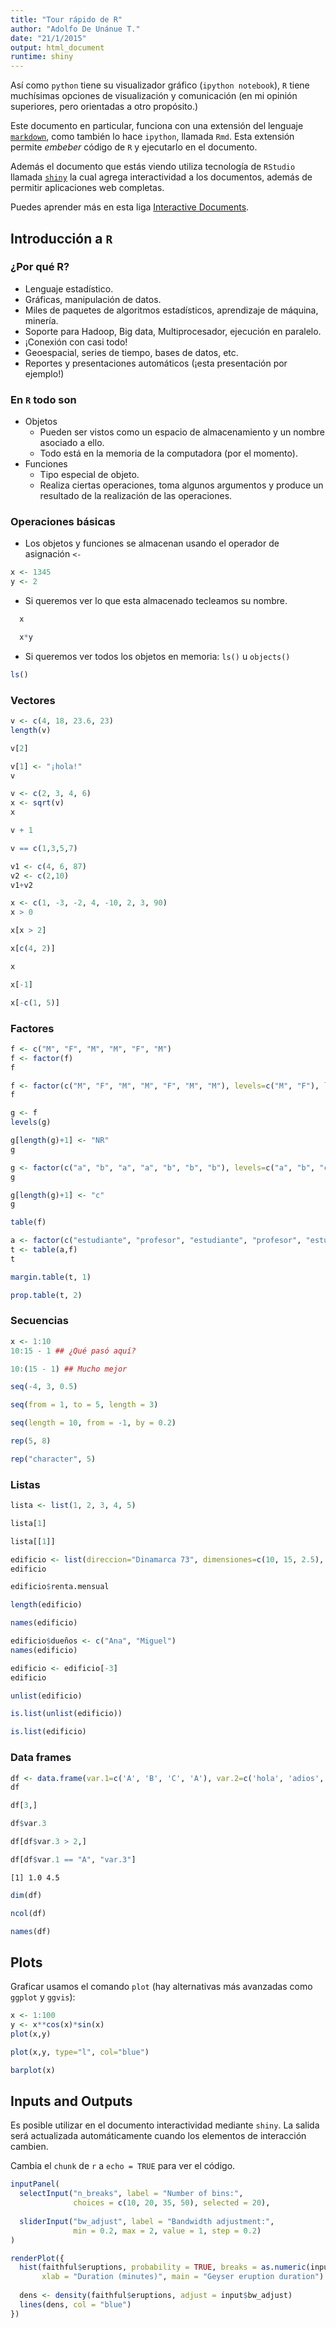 ```yaml
---
title: "Tour rápido de R"
author: "Adolfo De Unánue T."
date: "21/1/2015"
output: html_document
runtime: shiny
---
```


Así como `python` tiene su visualizador gráfico (`ipython notebook`), `R` tiene muchísimas 
opciones de visualización y comunicación (en mi opinión superiores, pero orientadas a otro propósito.) 

Este documento en particular, funciona con una extensión del lenguaje [`markdown`](http://es.wikipedia.org/wiki/Markdown), como también lo hace `ipython`, llamada `Rmd`. Esta extensión permite _embeber_ código de `R` y ejecutarlo en el documento. 

Además el documento que estás viendo utiliza tecnología de `RStudio` llamada [`shiny`](http://shiny.rstudio.com/) la cual agrega interactividad a los documentos, además de permitir aplicaciones web completas.

Puedes aprender más en esta liga [Interactive Documents](http://rmarkdown.rstudio.com/authoring_shiny.html).

## Introducción a `R`

### ¿Por qué R?


* Lenguaje estadístico.
* Gráficas, manipulación de datos.
* Miles de paquetes de algoritmos estadísticos, aprendizaje de máquina, minería.
* Soporte para Hadoop, Big data, Multiprocesador, ejecución en paralelo.
* ¡Conexión con casi todo!
* Geoespacial, series de tiempo, bases de datos, etc.
* Reportes y presentaciones automáticos (¡esta presentación por ejemplo!)

### En `R` todo son


* Objetos
    * Pueden ser vistos como un espacio de almacenamiento y un nombre asociado a ello.
    * Todo está  en la memoria de la computadora (por el momento).

* Funciones
    * Tipo especial de objeto.
    * Realiza ciertas operaciones, toma algunos argumentos y produce un resultado de la realización de las operaciones.

### Operaciones básicas

* Los objetos y funciones se almacenan usando el operador de asignación `<-`



```r
x <- 1345
y <- 2
```


* Si queremos ver lo que esta almacenado tecleamos su nombre.


```r
  x
```


```r
  x*y
```

* Si queremos ver todos los objetos en memoria: `ls()` u `objects()`

```r
ls()
```

### Vectores



```r
v <- c(4, 18, 23.6, 23)
length(v)
```


```r
v[2]
```


```r
v[1] <- "¡hola!"
v
```


```r
v <- c(2, 3, 4, 6)
x <- sqrt(v)
x
```

```r
v + 1
```

```r
v == c(1,3,5,7)
```



```r
v1 <- c(4, 6, 87)
v2 <- c(2,10)
v1+v2 
```


```r
x <- c(1, -3, -2, 4, -10, 2, 3, 90)
x > 0
```


```r
x[x > 2]
```


```r
x[c(4, 2)]
```



```r
x
```


```r
x[-1]
```


```r
x[-c(1, 5)]
```


### Factores



```r
f <- c("M", "F", "M", "M", "F", "M")
f <- factor(f)
f
```



```r
f <- factor(c("M", "F", "M", "M", "F", "M", "M"), levels=c("M", "F"), labels=c("Hombre", "Mujer"))
f
```

```r
g <- f
levels(g)
```


```r
g[length(g)+1] <- "NR"
g
```

```r
g <- factor(c("a", "b", "a", "a", "b", "b", "b"), levels=c("a", "b", "c"))
g
```


```r
g[length(g)+1] <- "c"
g
```


```r
table(f)
```

```r
a <- factor(c("estudiante", "profesor", "estudiante", "profesor", "estudiante", "estudiante", "estudiante"))
t <- table(a,f)
t
```


```r
margin.table(t, 1)
```


```r
prop.table(t, 2) 
```



### Secuencias



```r
x <- 1:10
10:15 - 1 ## ¿Qué pasó aquí?
```


```r
10:(15 - 1) ## Mucho mejor
```


```r
seq(-4, 3, 0.5)
```

```r
seq(from = 1, to = 5, length = 3)
```

```r
seq(length = 10, from = -1, by = 0.2)
```



```r
rep(5, 8)
```


```r
rep("character", 5)
```


### Listas



```r
lista <- list(1, 2, 3, 4, 5)
```



```r
lista[1]
```




```r
lista[[1]]
```



```r
edificio <- list(direccion="Dinamarca 73", dimensiones=c(10, 15, 2.5), renta.mensual=6300)
edificio
```


```r
edificio$renta.mensual
```


```r
length(edificio)
```


```r
names(edificio)
```

```r
edificio$dueños <- c("Ana", "Miguel")
names(edificio)
```



```r
edificio <- edificio[-3]
edificio
```




```r
unlist(edificio)
```



```r
is.list(unlist(edificio))
```


```r
is.list(edificio)
```



### Data frames


```r
df <- data.frame(var.1=c('A', 'B', 'C', 'A'), var.2=c('hola', 'adios', 'ciao', 'juan'), var.3=c(1, 2, 3, 4.5))
df
```



```r
df[3,]
```


```r
df$var.3
```


```r
df[df$var.3 > 2,]
```


```r

df[df$var.1 == "A", "var.3"]
```

```
[1] 1.0 4.5
```


```r
dim(df)
```



```r
ncol(df)
```



```r
names(df)
```


## Plots

Graficar usamos el comando `plot` (hay alternativas más avanzadas como  `ggplot` y `ggvis`):

```r
x <- 1:100
y <- x**cos(x)*sin(x)
plot(x,y)
```

```r
plot(x,y, type="l", col="blue")
```


```r
barplot(x)
```


## Inputs and Outputs

Es posible utilizar en el documento interactividad mediante `shiny`. La salida será actualizada automáticamente cuando los elementos de interacción cambien. 

Cambia el `chunk` de `r` a `echo = TRUE` para ver el código.

```r
inputPanel(
  selectInput("n_breaks", label = "Number of bins:",
              choices = c(10, 20, 35, 50), selected = 20),
  
  sliderInput("bw_adjust", label = "Bandwidth adjustment:",
              min = 0.2, max = 2, value = 1, step = 0.2)
)

renderPlot({
  hist(faithful$eruptions, probability = TRUE, breaks = as.numeric(input$n_breaks),
       xlab = "Duration (minutes)", main = "Geyser eruption duration")
  
  dens <- density(faithful$eruptions, adjust = input$bw_adjust)
  lines(dens, col = "blue")
})
```

